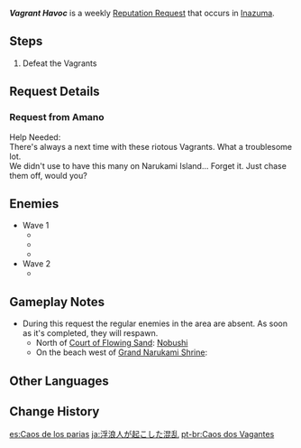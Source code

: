 {{Quest Infobox
|id            = 72705
|image         = Amano Icon.png
|type          = World
|group         = Request
|startLocation = [[Narukami Island]], [[Inazuma]]
|region        = Inazuma
|area          = Narukami Island
|characters    = Amano; Traveler
|rewards       = Mora*20,000
|rep           = Inazuma
}}
'''''Vagrant Havoc''''' is a weekly [[Reputation Request]] that occurs in [[Inazuma]].

==Steps==
#Defeat the Vagrants

==Request Details==
===Request from Amano===
{{Quest Description|Vagrants are causing trouble somewhere on Narukami Island. [[Amano]] hopes that someone can help resolve the chaos.}}
Help Needed:<br>
There's always a next time with these riotous Vagrants. What a troublesome lot.<br>
We didn't use to have this many {{Color|buzzword|Vagrants}} on Narukami Island... Forget it. Just chase them off, would you?

==Enemies==
* Wave 1
** {{Enemy|Nobushi: Hitsukeban|x=2}}
** {{Enemy|Nobushi: Jintouban|x=1}}
** {{Enemy|Nobushi: Kikouban|x=1}}
* Wave 2
** {{Enemy|Nobushi: Kikouban|x=3}}

==Gameplay Notes==
* During this request the regular enemies in the area are absent. As soon as it's completed, they will respawn.
** North of [[Court of Flowing Sand]]: [[Nobushi]]
** On the beach west of [[Grand Narukami Shrine (Subarea)|Grand Narukami Shrine]]: {{Enemy|Large Hydro Slime|x=2}}

==Other Languages==
{{Other Languages
|en      = Vagrant Havoc
|zhs     = 浮浪人引起的混乱
|zhs_rm  = Fúlàngrén Yínqǐ de Hùnluàn
|zht     = 浮浪人引起的混亂
|zht_rm  = Fúlàngrén Yínqǐ de Hùnluàn
|zh_tl   = Chaos Caused by Vagrants
|ja      = 浮浪人が起こした混乱
|ja_rm   = Furounin ga Okoshita Konran
|ja_tl   = Chaos Caused by Vagrants
|ko      = 부랑인이 일으킨 혼란
|ko_rm   = Burang'in-i Ireukin Hollan
|ko_tl   = Chaos Caused by Vagrants
|es      = Caos de los parias
|es_tl   = Chaos of the Outcasts
|fr      = Vagabonds en plein tohu-bohu
|fr_tl   = Vagrants in the Midst of a Hustle and Bustle
|ru      = Хаоc, вызванный бродягами
|ru_tl   = Chaos Caused By Vagrants
|th      = ความโกลาหลที่เกิดจาก Vagrant
|th_rm   = 
|th_tl   = 
|vi      = Kẻ Lang Thang Gây Rối
|vi_tl   = 
|de      = Vagabundierendes Unheil
|de_tl   = Vagabond Calamity
|id      = Kekacauan Oleh Perantau
|id_tl   = Chaos By Vagrant
|pt      = Caos dos Vagantes
|pt_tl   = Vagrant Chaos
|tr      = Yağmacı Serseriler
|tr_tl   = 
|it      = Lo scompiglio dei ronin
|it_tl   = 
}}

==Change History==
{{Change History|2.0}}

[[es:Caos de los parias]]
[[ja:浮浪人が起こした混乱]]
[[pt-br:Caos dos Vagantes]]